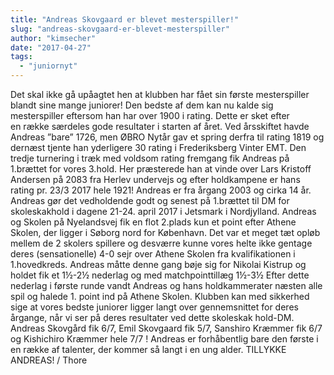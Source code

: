 ```yaml
---
title: "Andreas Skovgaard er blevet mesterspiller!"
slug: "andreas-skovgaard-er-blevet-mesterspiller"
author: "kimsecher"
date: "2017-04-27"
tags: 
  - "juniornyt"
---
```


Det skal ikke gå upåagtet hen at klubben har fået sin første mesterspiller blandt sine mange juniorer! Den bedste af dem kan nu kalde sig mesterspiller eftersom han har over 1900 i rating. Dette er sket efter en række særdeles gode resultater i starten af året. Ved årsskiftet havde Andreas ”bare” 1726, men ØBRO Nytår gav et spring derfra til rating 1819 og dernæst tjente han yderligere 30 rating i Frederiksberg Vinter EMT. Den tredje turnering i træk med voldsom rating fremgang fik Andreas på 1.brættet for vores 3.hold. Her præsterede han at vinde over Lars Kristoff Andersen på 2083 fra Herlev undervejs og efter holdkampene er hans rating pr. 23/3 2017 hele 1921! Andreas er fra årgang 2003 og cirka 14 år. Andreas gør det vedholdende godt og senest på 1.brættet til DM for skoleskakhold i dagene 21-24. april 2017 i Jetsmark i Nordjylland. Andreas og Skolen på Nyelandsvej fik en flot 2.plads kun et point efter Athene Skolen, der ligger i Søborg nord for København. Det var et meget tæt opløb mellem de 2 skolers spillere og desværre kunne vores helte ikke gentage deres (sensationelle) 4-0 sejr over Athene Skolen fra kvalifikationen i 1.hovedkreds. Andreas måtte denne gang bøje sig for Nikolai Kistrup og holdet fik et 1½-2½ nederlag og med matchpointtillæg 1½-3½ Efter dette nederlag i første runde vandt Andreas og hans holdkammerater næsten alle spil og halede 1. point ind på Athene Skolen. Klubben kan med sikkerhed sige at vores bedste juniorer ligger langt over gennemsnittet for deres årgange, når vi ser på deres resultater ved dette skoleskak hold-DM. Andreas Skovgård fik 6/7, Emil Skovgaard fik 5/7, Sanshiro Kræmmer fik 6/7 og Kishichiro Kræmmer hele 7/7 ! Andreas er forhåbentlig bare den første i en række af talenter, der kommer så langt i en ung alder. TILLYKKE ANDREAS! / Thore
